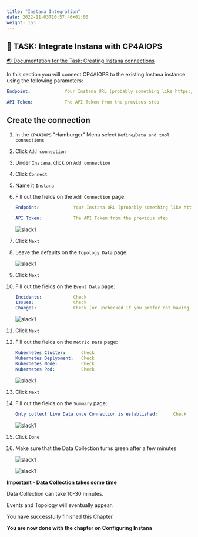 ```yaml
---
title: "Instana Integration"
date: 2022-11-03T10:57:46+01:00
weight: 153
---
```





## 🚀 TASK: Integrate Instana with CP4AIOPS

<a href="https://www.ibm.com/docs/en/cloud-paks/cloud-pak-aiops/3.5.1?topic=connections-instana" target="_blank" >🌏 Documentation for the Task: Creating Instana connections</a>



In this section you will connect CP4AIOPS to the existing Instana instance using the following parameters:

```yaml
Endpoint:             Your Instana URL (probably something like https://dev-aiops.<xyz>.eu-gb.containers.appdomain.cloud/)

API Token:            The API Token from the previous step
```






<Accordion>
<AccordionItem title="💡 Solution?">



## Create the connection

1. In the `CP4AIOPS` "Hamburger" Menu select `Define`/`Data and tool connections`
1. Click `Add connection`
1. Under `Instana`, click on `Add connection`
1. Click `Connect`
1. Name it `Instana`

1. Fill out the fields on the `Add Connection` page:

	```yaml
    Endpoint:             Your Instana URL (probably something like https://dev-aiops.<xyz>.eu-gb.containers.appdomain.cloud/)

    API Token:            The API Token from the previous step

	```

    ![slack1](./../images/instana/instana_06.png)

1. Click `Next`

1. Leave the defaults on the `Topology Data` page:

    ![slack1](./../images/instana/instana_07.png)

1. Click `Next`

1. Fill out the fields on the `Event Data` page:

	```yaml
    Incidents:            Check
    Issues:               Check
    Changes:              Check (or Unchecked if you prefer not having too much Events coming in)

	```

    ![slack1](./../images/instana/instana_08.png)

1. Click `Next`

1. Fill out the fields on the `Metric Data` page:

	```yaml
    Kubernetes Cluster:      Check
    Kubernetes Deplyoment:   Check
    Kubernetes Node:         Check
    Kubernetes Pod:          Check

	```

    ![slack1](./../images/instana/instana_09.png)

1. Click `Next`

1. Fill out the fields on the `Summary` page:

	```yaml
    Only collect Live Data once Connection is established:      Check

	```

    ![slack1](./../images/instana/instana_10.png)

1. Click `Done`

1. Make sure that the Data Collection turns green after a few minutes

    ![slack1](./../images/instana/instana_11.png)

    ![slack1](./../images/instana/instana_12.png)


</AccordionItem>
</Accordion>


<InlineNotification kind="error"> 

**Important - Data Collection takes some time**

Data Collection can take 10-30 minutes.

Events and Topology will eventually appear.

</InlineNotification>





<InlineNotification kind="success">

You have successfully finished this Chapter.

**You are now done with the chapter on  Configuring Instana**


</InlineNotification>
